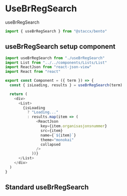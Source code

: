 
<Meta title="HOOKS|UseBrRegSearch" component={useBrRegSearch} decorators={[withKnobs]}/>

# UseBrRegSearch
useBrRegSearch

```javascript
import { useBrRegSearch } from "@staccx/bento"
```


## useBrRegSearch setup component


```javascript
import useBrRegSearch from "./useBrRegSearch"
import List from "../../components/Lists/List"
import ReactJson from "react-json-view"
import React from "react"

export const Component = ({ term }) => {
  const { isLoading, results } = useBrRegSearch(term)

  return (
    <div>
      <List>
        {isLoading
          ? "Loading..."
          : results.map(item => (
              <ReactJson
                key={item.organisasjonsnummer}
                src={item}
                name={`${item}`}
                theme="monokai"
                collapsed
              />
            ))}
      </List>
    </div>
  )
}

```

## Standard useBrRegSearch



<Preview>
  <Story name="Standard">
  <div>
    <Component term={text("Search", "stacc", "search")}/>
  </div>
  </Story>
</Preview>

